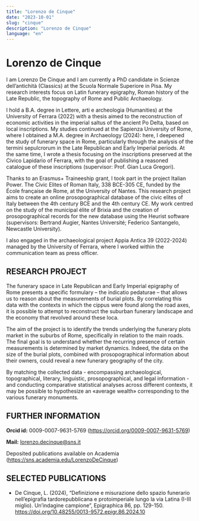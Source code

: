 ```yaml
---
title: "Lorenzo de Cinque"
date: "2023-10-01"
slug: "cinque"
description: "Lorenzo de Cinque"
language: "en"
---
```


# Lorenzo de Cinque

I am Lorenzo De Cinque and I am currently a PhD candidate in Scienze dell’antichità (Classics) at the Scuola Normale Superiore in Pisa. My research interests focus on Latin funerary epigraphy, Roman history of the Late Republic, the topography of Rome and Public Archaeology.

I hold a B.A. degree in Lettere, arti e archeologia (Humanities) at the University of Ferrara (2022) with a thesis aimed to the reconstruction of economic activities in the imperial saltus of the ancient Po Delta, based on local inscriptions. My studies continued at the Sapienza University of Rome, where I obtained a M.A. degree in Archaeology (2024): here, I deepened the study of funerary space in Rome, particularly through the analysis of the termini sepulcrorum in the Late Republican and Early Imperial periods. At the same time, I wrote a thesis focusing on the inscriptions preserved at the Civico Lapidario of Ferrara, with the goal of publishing a reasoned catalogue of these inscriptions (supervisor: Prof. Gian Luca Gregori).

Thanks to an Erasmus+ Traineeship grant, I took part in the project Italian Power. The Civic Elites of Roman Italy, 338 BCE-305 CE, funded by the École française de Rome, at the University of Nantes. This research project aims to create an online prosopographical database of the civic elites of Italy between the 4th century BCE and the 4th century CE. My work centred on the study of the municipal élite of Brixia and the creation of prosopographical records for the new database using the Heurist software (supervisors: Bertrand Augier, Nantes Université; Federico Santangelo, Newcastle University).

I also engaged in the archaeological project Appia Antica 39 (2022-2024) managed by the University of Ferrara, where I worked within the communication team as press officer.

## RESEARCH PROJECT

The funerary space in Late Republican and Early Imperial epigraphy of Rome presents a specific formulary – the indicatio pedaturae – that allows us to reason about the measurements of burial plots. By correlating this data with the contexts in which the cippus were found along the road axes, it is possible to attempt to reconstruct the suburban funerary landscape and the economy that revolved around these loca.

The aim of the project is to identify the trends underlying the funerary plots market in the suburbs of Rome, specifically in relation to the main roads. The final goal is to understand whether the recurring presence of certain measurements is determined by market dynamics. Indeed, the data on the size of the burial plots, combined with prosopographical information about their owners, could reveal a new funerary geography of the city.

By matching the collected data - encompassing archaeological, topographical, literary, linguistic, prosopographical, and legal information - and conducting comparative statistical analyses across different contexts, it may be possible to hypothesize an «average wealth» corresponding to the various funerary monuments.

## FURTHER INFORMATION

**Orcid id:** 0009-0007-9631-5769 (https://orcid.org/0009-0007-9631-5769)

**Mail:** lorenzo.decinque@sns.it

Deposited publications available on Academia (https://sns.academia.edu/LorenzoDeCinque)

## SELECTED PUBLICATIONS

- De Cinque, L. (2024), “Definizione e misurazione dello spazio funerario nell’epigrafia tardorepubblicana e protoimperiale lungo la via Latina (I-III miglio). Un’indagine campione”, Epigraphica 86, pp. 129-150. https://doi.org/10.48255/0013-9572.epigr.86.2024.10
